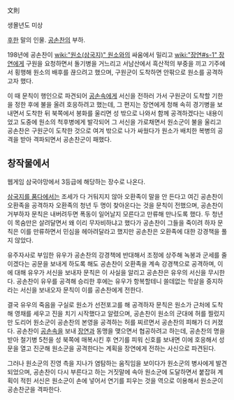 文則

생몰년도 미상

[[후한]] 말의 인물. [[공손찬]]의 부하.

198년에 공손찬이 [[wiki:"원소(삼국지)" 원소]]와의 싸움에서 밀리고 [[wiki:"장연#s-1" 장연]]에게 구원을 요청하면서 돌기병을 거느리고 서남산에서 흑산적의 부중을 끼고 기주에서 횡행해 원소의 배후를 끊으려고 했으며, 구원군이 도착하면 안팎으로 원소를 공격하고자 했다.

이 때 문칙이 행인으로 파견되어 [[공손속]]에게 서신을 전하러 가서 구원군이 도착할 기한을 정한 후에 불을 올려 호응하려고 했는데, 그 편지는 장연에게 청해 속히 경기병을 보내면서 도착한 뒤 북쪽에서 봉화를 울리면 성 밖으로 나와서 함께 공격하겠다는 내용이었고 도중에 원소의 척후병에게 발각되어 그 서신을 가로채면서 원소군이 불을 울리고 공손찬은 구원군이 도착한 것으로 여겨 밖으로 나가 싸웠다가 원소가 배치한 복병의 공격을 받아 격파되면서 공손찬군이 패했다.

== 창작물에서 ==
웹게임 삼국야망에서 3등급에 해당하는 장수로 나온다.

[[삼국지를 품다]]에서는 조세가 다 거둬지지 않아 오환족이 말을 안 든다고 여긴 공손찬이 오환족을 공격하자 오환족의 청년 두 명이 찾아온다는 것을 문칙이 전했으며, 공손찬이 거부하자 문칙은 내버려두면 폭동이 일어날지 모른다고 만류해 만나도록 했다. 두 청년이 목숨만은 살려달면서 왜 이리 무자비하냐고 했다가 공손찬이 그들을 죽이려 하자 문칙은 이를 만류하면서 민심을 헤아려달라고 했지만 공손찬은 오환족에 대한 강경책을 풀지 않았다.

유주자사로 부임한 유우가 공손찬의 강경책에 반대해서 조정에 상주해 녹봉과 군세를 줄이겠다는 공문을 보내게 하도록 해도 공손찬이 오환족을 계속 강경책으로 공격하며, 이에 대해 유우가 서신을 보내자 문칙은 이 사실을 알리고 공손찬은 유우의 서신을 무시한다. 공손찬이 유우를 공격해 승리한 후에는 유우가 항복할테니 쓸데없는 학살을 중지하라는 서신을 보내오자 문칙이 이를 공손찬에게 전한다.

결국 유우의 죽음을 구실로 원소가 선전포고를 해 공격하자 문칙은 원소가 근처에 도착해 영채를 세우고 진을 치기 시작했다고 알렸으며, 공손찬이 원소의 군대에 허를 찔렀지만 도리어 원소군이 공손찬의 본영을 공격하는 허를 찌르면서 공손찬의 피해가 더 커졌다. 공손찬이 [[공손속]]을 보내 [[장연]]과 동맹을 맺으면서 협공하려고 하는데, 공손찬의 명을 받아 철기병 5천을 성 북쪽에 매복시킨 후 연기를 피워 신호를 보내면 이에 호응해서 성문을 열고 진군해 원소군을 공격한다는 계획을 장연에게 전하는 사신으로 파견된다.

그러나 원소군의 진영 측을 지나가 염탐하는 움직임을 보이다가 원소군의 병사에게 발견되었으며, 공손찬이 다시 부른다고 하는 거짓말에 속아 원소군에 도달하면서 붙잡혀 계획이 적힌 서신은 원소군이 손에 넣어서 연기를 피우는 것을 역으로 이용해서 원소군이 공손찬군을 격파한다.
